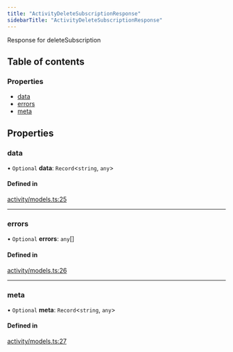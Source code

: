 ```yaml
---
title: "ActivityDeleteSubscriptionResponse"
sidebarTitle: "ActivityDeleteSubscriptionResponse"
---
```


Response for deleteSubscription

## Table of contents

### Properties

- [data](/xdks/typescript/reference/interfaces/ActivityDeleteSubscriptionResponse#data)
- [errors](/xdks/typescript/reference/interfaces/ActivityDeleteSubscriptionResponse#errors)
- [meta](/xdks/typescript/reference/interfaces/ActivityDeleteSubscriptionResponse#meta)

## Properties

### data

• `Optional` **data**: `Record`\<`string`, `any`\>

#### Defined in

[activity/models.ts:25](https://github.com/xdevplatform/xdk/blob/298ca9350d035e40e7c8ee0753c50052819a41e2/xdk/typescript/src/activity/models.ts#L25)

___

### errors

• `Optional` **errors**: `any`[]

#### Defined in

[activity/models.ts:26](https://github.com/xdevplatform/xdk/blob/298ca9350d035e40e7c8ee0753c50052819a41e2/xdk/typescript/src/activity/models.ts#L26)

___

### meta

• `Optional` **meta**: `Record`\<`string`, `any`\>

#### Defined in

[activity/models.ts:27](https://github.com/xdevplatform/xdk/blob/298ca9350d035e40e7c8ee0753c50052819a41e2/xdk/typescript/src/activity/models.ts#L27)
